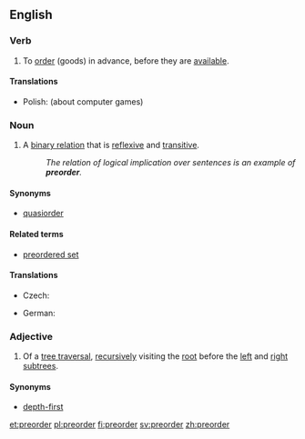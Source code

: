 ==English==
{{wikipedia}}

===Verb===
{{en-verb}}

# {{transitive}} To [[order]] (goods) in advance, before they are [[available]].

====Translations====
{{trans-top}}
* Polish: (about computer games) {{t-|pl|preorderować}}
{{trans-mid}}
{{trans-bottom}}

===Noun===
{{en-noun}}

# {{set theory}} A [[binary relation]] that is [[reflexive]] and [[transitive]].
#: ''The relation of logical implication over sentences is an example of '''preorder'''.''

====Synonyms====
* [[quasiorder]]

====Related terms====
* [[preordered set]]

====Translations====
{{trans-top|binary relation}}
* Czech: {{t-|cs|předuspořádání|n}}
{{trans-mid}}
* German: {{t-|de|Präordnung|f}}
{{trans-bottom}}

===Adjective===
{{en-adj|-}}

# {{computing theory}} Of a [[tree traversal]], [[recursive]]ly visiting the [[root]] before the [[left]] and [[right]] [[subtree]]s.

====Synonyms====
* [[depth-first]]

[[et:preorder]]
[[pl:preorder]]
[[fi:preorder]]
[[sv:preorder]]
[[zh:preorder]]